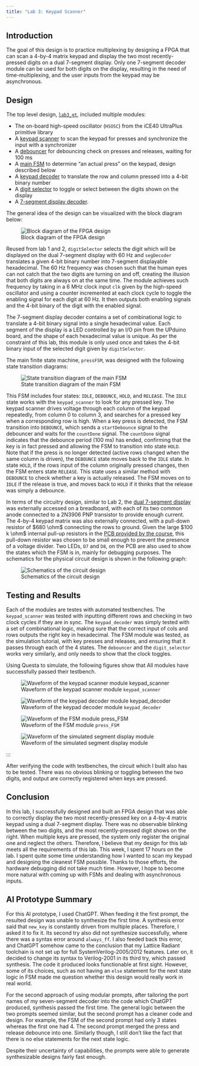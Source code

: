 ```yaml
---
title: "Lab 3: Keypad Scanner"
---
```


## Introduction
The goal of this design is to practice multiplexing by designing a FPGA that can scan a 4-by-4 matrix keypad and display the two most recently-pressed digits on a dual 7-segment display. Only one 7-segment decoder module can be used for both digits on the display, resulting in the need of time-multiplexing, and the user inputs from the keypad may be asynchronous.

## Design
The top level design, [`lab3_gt`](https://github.com/georgiatai/e155-lab3/blob/main/fpga/src/lab3_gt.sv), included multiple modules: 

* The on-board high-speed oscillator (`HSOSC`) from the iCE40 UltraPlus primitive library
* A [keypad scanner](https://github.com/georgiatai/e155-lab3/blob/main/fpga/src/keypad_scanner.sv) to scan the keypad for presses and synchronize the input with a synchronizer
* A [debouncer](https://github.com/georgiatai/e155-lab3/blob/main/fpga/src/debouncer.sv) for debouncing check on presses and releases, waiting for 100 ms
* A [main FSM](https://github.com/georgiatai/e155-lab3/blob/main/fpga/src/press_FSM.sv) to determine "an actual press" on the keypad, design described below
* A [keypad decoder](https://github.com/georgiatai/e155-lab3/blob/main/fpga/src/keypad_decoder.sv) to translate the row and column pressed into a 4-bit binary number
* A [digit selector](https://github.com/georgiatai/e155-lab3/blob/main/fpga/src/digit_selector.sv) to toggle or select between the digits shown on the display
* A [7-segment display decoder](https://github.com/georgiatai/e155-lab3/blob/main/fpga/src/seven_seg_decoder.sv). 

The general idea of the design can be visualized with the block diagram below:

![Block diagram of the FPGA design](images/blockdiagram.jpeg){#fig-block}

Reused from lab 1 and 2, `digitSelector` selects the digit which will be displayed on the dual 7-segment display with 60 Hz and `segDecoder` translates a given 4-bit binary number into 7-segment displayable hexadecimal. The 60 Hz frequency was chosen such that the human eyes can not catch that the two digits are turning on and off, creating the illusion that both digits are always on at the same time. The module achieves such frequency by taking in a 6 MHz clock input `clk` given by the high-speed oscillator and using a counter incremented at each clock cycle to toggle the enabling signal for each digit at 60 Hz. It then outputs both enabling signals and the 4-bit binary of the digit with the enabled signal.

The 7-segment display decoder contains a set of combinational logic to translate a 4-bit binary signal into a single hexadecimal value. Each segment of the display is a LED controlled by an I/O pin from the UPduino board, and the shape of each hexadecimal value is unique. As per the constraint of this lab, this module is only used once and takes the 4-bit binary input of the selected digit given by `digitSelector`.

The main finite state machine, `pressFSM`, was designed with the following state transition diagrams:

![State transition diagram of the main FSM](images/pressFSM.jpeg){#fig-block}

This FSM includes four states: `IDLE`, `DEBOUNCE`, `HOLD`, and `RELEASE`. The `IDLE` state works with the `keypad_scanner` to look for any pressed key. The keypad scanner drives voltage through each column of the keypad repeatedly, from column 0 to column 3, and searches for a pressed key when a corresponding row is high. When a key press is detected, the FSM transition into `DEBOUNCE`, which sends a `startDebounce` signal to the debouncer and waits for the `countDone` signal. The `countDone` signal indicates that the debounce period (100 ms) has ended, confirming that the key is in fact pressed and allowing the FSM to transition into state `HOLD`. Note that if the press is no longer detected (active rows changed when the same column is driven), the `DEBOUNCE` state moves back to the `IDLE` state. In state `HOLD`, if the rows input of the column originally pressed changes, then the FSM enters state `RELEASE`. This state uses a similar method with `DEBOUNCE` to check whether a key is actually released. The FSM moves on to `IDLE` if the release is true, and moves back to `HOLD` if it thinks that the release was simply a debounce.

In terms of the circuitry design, similar to Lab 2, the [dual 7-segment display](https://docs.broadcom.com/docs/AV02-1107EN) was externally accessed on a breadboard, with each of its two common anode connected to a 2N3906 PNP transistor to provide enough current. The 4-by-4 keypad matrix was also externally connected, with a pull-down resistor of $680 \ohm$ connecting the rows to ground. Given the large $100 k \ohm$ internal pull-up resistors in the [PCB provided by the course](https://hmc-e155.github.io/assets/doc/E155%20Development%20Board%20Schematic.pdf), this pull-down resistor was chosen to be small enough to prevent the presence of a voltage divider. Two LEDs, `D7` and `D8`, on the PCB are also used to show the states which the FSM is in, mainly for debugging purposes. The schematics for the physical circuit design is shown in the following graph:

![Schematics of the circuit design](images/schematics.jpeg){#fig-schematics}

## Testing and Results

Each of the modules are testes with automated testbenches. The `keypad_scanner` was tested with inputting different rows and checking in two clock cycles if they are in sync. The `keypad_decoder` was simply tested with a set of combinational logic, making sure that the correct input of cols and rows outputs the right key in hexadecimal. The FSM module was tested, as the simulation tutorial, with key presses and releases, and ensuring that it passes through each of the 4 states. The `debouncer` and the `digit_selector` works very similarly, and only needs to show that the clock toggles.

Using Questa to simulate, the following figures show that All modules have successfully passed their testbench.

![Waveform of the keypad scanner module `keypad_scanner`](images/testbench_keyscan_wave.png)

![Waveform of the keypad decoder module `keypad_decoder`](images/testbench_keydec_wave.png)

![Waveform of the FSM module `press_FSM`](images/testbench_pressFSM_wave.png)

![Waveform of the simulated segment display module](images/testbench_seg_wave.png){#fig-waveseg}


:::

After verifying the code with testbenches, the circuit which I built also has to be tested. There was no obvious blinking or toggling between the two digits, and output are correctly registered when keys are pressed.

## Conclusion
In this lab, I successfully designed and built an FPGA design that was able to correctly display the two most recently-pressed key on a 4-by-4 matrix keypad using a dual 7-segment display. There was no observable blinking between the two digits, and the most recently-pressed digit shows on the right. When multiple keys are pressed, the system only register the original one and neglect the others. Therefore, I believe that my design for this lab meets all the requirements of this lab. This week, I spent 17 hours on the lab. I spent quite some time understanding how I wanted to scan my keypad and designing the cleanest FSM possible. Thanks to those efforts, the hardware debugging did not take much time. However, I hope to become more natural with coming up with FSMs and dealing with asynchronous inputs.

## AI Prototype Summary
For this AI prototype, I used ChatGPT. When feeding it the first prompt, the resulted design was unable to synthesize the first time. A synthesis error said that `new_key` is constantly driven from multiple places. Therefore, I asked it to fix it. Its second try also did not synthesize successfully, where there was a syntax error around `always_ff`. I also feeded back this error, and ChatGPT somehow came to the conclusion that my Lattice Radiant toolchain is not set up for full SystemVerilog-2005/2012 features. Later on, it decided to change its syntax to Verilog-2001 in its third try, which passed synthesis. The code it produced looks functionable at first sight. However, some of its choices, such as not having an `else` statement for the next state logic in FSM made me question whether this design would really work in real world.

For the second approach of using modular prompts, after tailoring the port names of my seven-segment decoder into the code which ChatGPT produced, synthesis passed the first time. The general logic between the two prompts seemed similar, but the second prompt has a cleaner code and design. For example, the FSM of the second prompt had only 3 states whereas the first one had 4. The second prompt merged the press and release debounce into one. Similarly though, I still don't like the fact that there is no else statements for the next state logic.

Despite their uncertainty of capabilities, the prompts were able to generate synthesizable designs fairly fast enough.